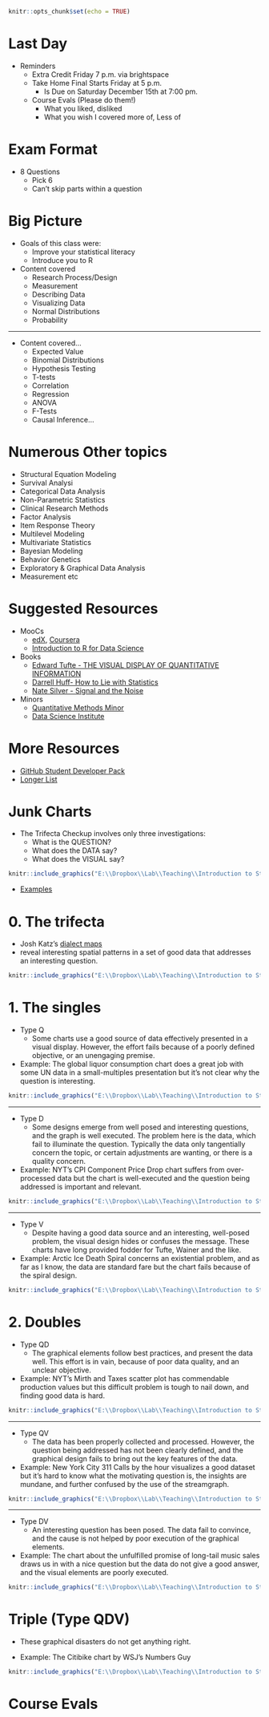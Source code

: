 
```r
knitr::opts_chunk$set(echo = TRUE)
```

# Last Day

- Reminders
    - Extra Credit Friday 7 p.m. via brightspace
    - Take Home Final Starts Friday at 5 p.m.
        - Is Due on Saturday December 15th at 7:00 pm.
    - Course Evals (Please do them!)
        - What you liked, disliked
        - What you wish I covered more of, Less of
    
# Exam Format
- 8 Questions
    - Pick 6
    - Can't skip parts within a question

# Big Picture

- Goals of this class were:
    - Improve your statistical literacy
    - Introduce you to R
    
- Content covered
    - Research Process/Design
    - Measurement
    - Describing Data
    - Visualizing Data
    - Normal Distributions
    - Probability
    
****
- Content covered...
    - Expected Value
    - Binomial Distributions
    - Hypothesis Testing
    - T-tests
    - Correlation
    - Regression
    - ANOVA
    - F-Tests
    - Causal Inference...
    
# Numerous Other topics
- Structural Equation Modeling
- Survival Analysi
- Categorical Data Analysis
- Non-Parametric Statistics
- Clinical Research Methods
- Factor Analysis
- Item Response Theory
- Multilevel Modeling
- Multivariate Statistics
- Bayesian Modeling
- Behavior Genetics
- Exploratory \& Graphical Data Analysis
- Measurement etc

# Suggested Resources
- MooCs
    - [edX](https://www.edx.org/course/subject/data-analysis-statistics), [Coursera](https://www.coursera.org/browse/data-science)
    - [Introduction to R for Data Science](https://www.edx.org/course/introduction-r-data-science-1)
- Books
    - [Edward Tufte - THE VISUAL DISPLAY OF QUANTITATIVE INFORMATION](https://www.edwardtufte.com/tufte/books_vdqi)
    - [Darrell Huff- How to Lie with Statistics](https://archive.org/details/HowToLieWithStatistics)
    - [Nate Silver - Signal and the Noise](https://www.nytimes.com/2012/11/04/books/review/the-signal-and-the-noise-by-nate-silver.html)
- Minors
    - [Quantitative Methods Minor](https://peabody.vanderbilt.edu/departments/psych/undergraduate_programs/quantitative_methods_minor.php)
    - [Data Science Institute](https://www.vanderbilt.edu/datascience/) 

# More Resources
- [GitHub Student Developer Pack](https://education.github.com/pack/join)
- [Longer List](https://github.com/AchoArnold/discount-for-student-dev#software-packs)

# Junk Charts
- The Trifecta Checkup involves only three investigations: 
    - What is the QUESTION?
    - What does the DATA say?
    - What does the VISUAL say?
    
```r
knitr::include_graphics("E:\\Dropbox\\Lab\\Teaching\\Introduction to Statistics\\2018 Fall\\res\\pic\\jc3.png")
```

- [Examples](https://junkcharts.typepad.com/junk_charts/junk-charts-trifecta-checkup-the-definitive-guide.html)

# 0. The trifecta
- Josh Katz’s [dialect maps ](https://junkcharts.typepad.com/junk_charts/2014/05/how-effective-visualization-brings-data-alive.html)
- reveal interesting spatial patterns in a set of good data that addresses an interesting question.

```r
knitr::include_graphics("E:\\Dropbox\\Lab\\Teaching\\Introduction to Statistics\\2018 Fall\\res\\pic\\soda.png")
```

# 1. The singles
- Type Q
    - Some charts use a good source of data effectively presented in a visual display. However, the effort fails because of a poorly defined objective, or an unengaging premise.
    
- Example: The global liquor consumption chart does a great job with some UN data in a small-multiples presentation but it’s not clear why the question is interesting.

```r
knitr::include_graphics("E:\\Dropbox\\Lab\\Teaching\\Introduction to Statistics\\2018 Fall\\res\\pic\\q1.png")
```

****
- Type D
    - Some designs emerge from well posed and interesting questions, and the graph is well executed. The problem here is the data, which fail to illuminate the question. Typically the data only tangentially concern the topic, or certain adjustments are wanting, or there is a quality concern.
    
- Example: NYT's CPI Component Price Drop chart suffers from over-processed data but the chart is well-executed and the question being addressed is important and relevant.

```r
knitr::include_graphics("E:\\Dropbox\\Lab\\Teaching\\Introduction to Statistics\\2018 Fall\\res\\pic\\d1.png")
```



****
- Type V
    - Despite having a good data source and an interesting, well-posed problem, the visual design hides or confuses the message. These charts have long provided fodder for Tufte, Wainer and the like.
    
- Example: Arctic Ice Death Spiral concerns an existential problem, and as far as I know, the data are standard fare but the chart fails because of the spiral design.

```r
knitr::include_graphics("E:\\Dropbox\\Lab\\Teaching\\Introduction to Statistics\\2018 Fall\\res\\pic\\v1.jpg")
```

# 2. Doubles
- Type QD
    - The graphical elements follow best practices, and present the data well. This effort is in vain, because of poor data quality, and an unclear objective.
    
- Example: NYT’s Mirth and Taxes scatter plot has commendable production values but this difficult problem is tough to nail down, and finding good data is hard.

```r
knitr::include_graphics("E:\\Dropbox\\Lab\\Teaching\\Introduction to Statistics\\2018 Fall\\res\\pic\\qd.png")
```

****
- Type QV
    - The data has been properly collected and processed. However, the question being addressed has not been clearly defined, and the graphical design fails to bring out the key features of the data.
    
- Example: New York City 311 Calls by the hour visualizes a good dataset but it’s hard to know what the motivating question is, the insights are mundane, and further confused by the use of the streamgraph.

```r
knitr::include_graphics("E:\\Dropbox\\Lab\\Teaching\\Introduction to Statistics\\2018 Fall\\res\\pic\\qv.jpg")
```

****
- Type DV
    - An interesting question has been posed. The data fail to convince, and the cause is not helped by poor execution of the graphical elements.
    
- Example: The chart about the unfulfilled promise of long-tail music sales draws us in with a nice question but the data do not give a good answer, and the visual elements are poorly executed.

```r
knitr::include_graphics("E:\\Dropbox\\Lab\\Teaching\\Introduction to Statistics\\2018 Fall\\res\\pic\\dv.jpg")
```

# Triple (Type QDV)
- These graphical disasters do not get anything right.

- Example: The Citibike chart by WSJ's Numbers Guy

```r
knitr::include_graphics("E:\\Dropbox\\Lab\\Teaching\\Introduction to Statistics\\2018 Fall\\res\\pic\\qdv.jpg")
```

# Course Evals
